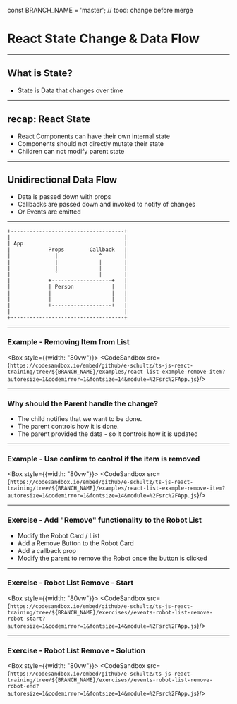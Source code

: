 const BRANCH_NAME = 'master'; // tood: change before merge


# React State Change & Data Flow

---

## What is State?

* State is Data that changes over time

---

## recap: React State

* React Components can have their own internal state
* Components should not directly mutate their state
* Children can not modify parent state

---

## Unidirectional Data Flow

* Data is passed down with props
* Callbacks are passed down and invoked to notify of changes
* Or Events are emitted

---

```
+------------------------------------+
|                                    |
| App                                |
|            Props        Callback   |
|              |             ^       |
|              |             |       |
|              |             |       |
|              ˇ             |       |
|            +-------------------+   |
|            | Person            |   |
|            |                   |   |
|            |                   |   |
|            +-------------------+   |
|                                    |
+------------------------------------+

```
---

### Example - Removing Item from List

<Box style={{width: "80vw"}}>
  <CodeSandbox src={`https://codesandbox.io/embed/github/e-schultz/ts-js-react-training/tree/${BRANCH_NAME}/examples/react-list-example-remove-item?autoresize=1&codemirror=1&fontsize=14&module=%2Fsrc%2FApp.js`}/>
</Box>

---

### Why should the Parent handle the change?

* The child notifies that we want to be done.
* The parent controls how it is done.
* The parent provided the data - so it controls how it is updated

---

### Example - Use confirm to control if the item is removed

<Box style={{width: "80vw"}}>
  <CodeSandbox src={`https://codesandbox.io/embed/github/e-schultz/ts-js-react-training/tree/${BRANCH_NAME}/examples/react-list-example-remove-item?autoresize=1&codemirror=1&fontsize=14&module=%2Fsrc%2FApp.js`}/>
</Box>

---

### Exercise - Add "Remove" functionality to the Robot List 

* Modify the Robot Card / List
* Add a Remove Button to the Robot Card
* Add a callback prop 
* Modify the parent to remove the Robot once the button is clicked

---

### Exercise - Robot List Remove - Start 

<Box style={{width: "80vw"}}>
  <CodeSandbox src={`https://codesandbox.io/embed/github/e-schultz/ts-js-react-training/tree/${BRANCH_NAME}/exercises//events-robot-list-remove-robot-start?autoresize=1&codemirror=1&fontsize=14&module=%2Fsrc%2FApp.js`}/>
</Box>

---

### Exercise - Robot List Remove - Solution 

<Box style={{width: "80vw"}}>
  <CodeSandbox src={`https://codesandbox.io/embed/github/e-schultz/ts-js-react-training/tree/${BRANCH_NAME}/exercises//events-robot-list-remove-robot-end?autoresize=1&codemirror=1&fontsize=14&module=%2Fsrc%2FApp.js`}/>
</Box>
